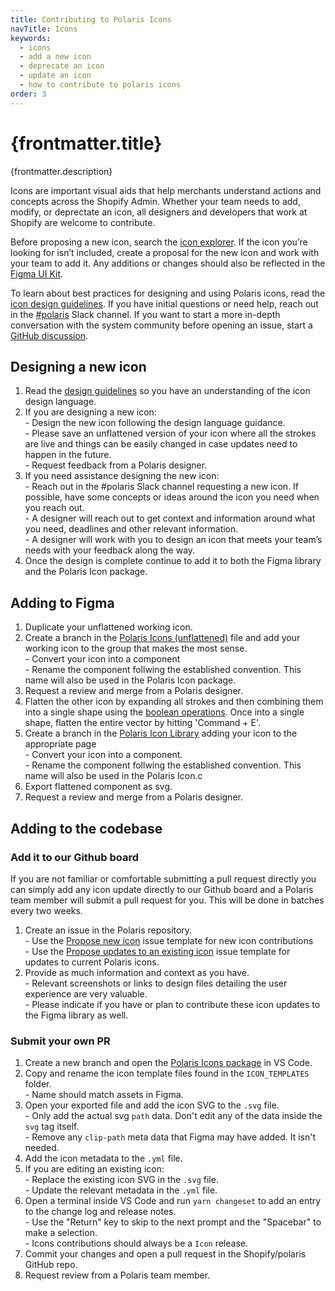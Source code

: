 ```yaml
---
title: Contributing to Polaris Icons
navTitle: Icons
keywords:
  - icons
  - add a new icon
  - deprecate an icon
  - update an icon
  - how to contribute to polaris icons
order: 3
---
```


# {frontmatter.title}

<Lede>{frontmatter.description}</Lede>

Icons are important visual aids that help merchants understand actions and concepts across the Shopify Admin. Whether your team needs to add, modify, or deprectate an icon, all designers and developers that work at Shopify are welcome to contribute.

Before proposing a new icon, search the [icon explorer](https://polaris.shopify.com/icons). If the icon you’re looking for isn’t included, create a proposal for the new icon and work with your team to add it. Any additions or changes should also be reflected in the [Figma UI Kit](/contributing/figma-ui-kit).

To learn about best practices for designing and using Polaris icons, read the [icon design guidelines](https://polaris.shopify.com/design/icons). If you have initial questions or need help, reach out in the [#polaris](https://shopify.slack.com/archives/C4Y8N30KD) Slack channel. If you want to start a more in-depth conversation with the system community before opening an issue, start a [GitHub discussion](https://github.com/Shopify/polaris/discussions/new).

## Designing a new icon

1. Read the [design guidelines](https://polaris.shopify.com/design/icons/creating-icons) so you have an understanding of the icon design language.
2. If you are designing a new icon:
   <br /> - Design the new icon following the design language guidance.
   <br /> - Please save an unflattened version of your icon where all the strokes
   are live and things can be easily changed in case updates need to happen in the
   future.
   <br /> - Request feedback from a Polaris designer.
3. If you need assistance designing the new icon:
   <br /> - Reach out in the #polaris Slack channel requesting a new icon. If
   possible, have some concepts or ideas around the icon you need when you reach
   out.
   <br /> - A designer will reach out to get context and information around what
   you need, deadlines and other relevant information.
   <br /> - A designer will work with you to design an icon that meets your
   team’s needs with your feedback along the way.
4. Once the design is complete continue to add it to both the Figma library and the Polaris Icon package.

## Adding to Figma

1. Duplicate your unflattened working icon.
2. Create a branch in the [Polaris Icons (unflattened)](<https://www.figma.com/file/oeKyR0kuHIMktdVjdLHJvy/Polaris-Icons-(unflattened)?type=design&node-id=308-158&mode=design&t=jBRTBE9dSDwWTi3V-11>) file and add your working icon to the group that makes the most sense.
   <br /> - Convert your icon into a component
   <br /> - Rename the component follwing the established convention. This name will
   also be used in the Polaris Icon package.
3. Request a review and merge from a Polaris designer.
4. Flatten the other icon by expanding all strokes and then combining them into a single shape using the [boolean operations](https://help.figma.com/hc/en-us/articles/360039957534-Boolean-operations). Once into a single shape, flatten the entire vector by hitting 'Command + E'.
5. Create a branch in the [Polaris Icon Library](https://www.figma.com/file/fVIazfJNe3AOJTJmBKgTO9/Polaris-Gen-3-Icons?type=design&node-id=753-2&mode=design&t=dpxRTbWHU6wBZi9k-11) adding your icon to the appropriate page
   <br /> - Convert your icon into a component.
   <br /> - Rename the component follwing the established convention. This name will
   also be used in the Polaris Icon.c
6. Export flattened component as svg.
7. Request a review and merge from a Polaris designer.

## Adding to the codebase

### Add it to our Github board

If you are not familiar or comfortable submitting a pull request directly you can simply add any icon update directly to our Github board and a Polaris team member will submit a pull request for you. This will be done in batches every two weeks.

1. Create an issue in the Polaris repository.
   <br /> - Use the [Propose new
   icon](https://github.com/Shopify/polaris/issues/new?assignees=&labels=Icon%2Cuntriaged&projects=&template=NEW_ICON.yml&title=%5BIcon%5D%3A+New+icon+%3Cicon-name%3E)
   issue template for new icon contributions
   <br /> - Use the [Propose updates to an existing icon](https://github.com/Shopify/polaris/issues/new?assignees=&labels=Icon%2Cuntriaged&projects=&template=UPDATE_ICON.yml&title=%5BIcon%5D%3A+Update+icon+%3Cicon-name%3E)
   issue template for updates to current Polaris icons.
2. Provide as much information and context as you have.
   <br /> - Relevant screenshots or links to design files detailing the user
   experience are very valuable.
   <br /> - Please indicate if you have or plan to contribute these icon updates
   to the Figma library as well.

### Submit your own PR

1. Create a new branch and open the [Polaris Icons package](https://github.com/Shopify/polaris/tree/main/polaris-icons) in VS Code.
2. Copy and rename the icon template files found in the `ICON_TEMPLATES` folder.
   <br /> - Name should match assets in Figma.
3. Open your exported file and add the icon SVG to the `.svg` file.
   <br /> - Only add the actual svg `path` data. Don't edit any of the data
   inside the `svg` tag itself.
   <br /> - Remove any `clip-path` meta data that Figma may have added. It isn't
   needed.
4. Add the icon metadata to the `.yml` file.
5. If you are editing an existing icon:
   <br /> - Replace the existing icon SVG in the `.svg` file.
   <br /> - Update the relevant metadata in the `.yml` file.
6. Open a terminal inside VS Code and run `yarn changeset` to add an entry to the change log and release notes.
   <br /> - Use the "Return" key to skip to the next prompt and the "Spacebar"
   to make a selection.
   <br /> - Icons contributions should always be a `Icon` release.
7. Commit your changes and open a pull request in the Shopify/polaris GitHub repo.
8. Request review from a Polaris team member.

